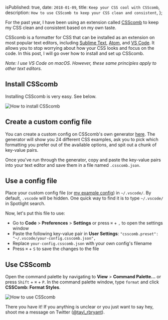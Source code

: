 
  isPublished: true,
  date: `2018-01-09`,
  title: `Keep your CSS cool with CSScomb`,
  description: `How to use CSScomb to keep your CSS clean and consistent`,
};


For the past year, I have been using an extension called [CSScomb](http://csscomb.com/) to keep my CSS clean and consistent based on my own taste.

CSScomb is a formatter for CSS that can be installed as an extension on most popular text editors, including [Sublime Text](https://www.sublimetext.com/), [Atom](https://atom.io/), and [VS Code](https://code.visualstudio.com/). It allows you to stop worrying about how your CSS looks and focus on the code. In this post, I will go over how to install and set up CSScomb.

_Note: I use VS Code on macOS. However, these same principles apply to other text editors._

## Install CSScomb

Installing CSScomb is very easy. See below.

<img src={installGif} alt="How to install CSScomb" />

## Create a custom config file

You can create a custom config on CSScomb's own generator [here](http://csscomb.com/config). The generator will show you 24 different CSS examples, ask you to pick which formatting you prefer out of the available options, and spit out a chunk of key-value pairs.

Once you've run through the generator, copy and paste the key-value pairs into your text editor and save them in a file named `.csscomb.json`.

## Use a config file

Place your custom config file (or [my example config](https://gist.github.com/taylorbryant/1041b80df41a942835942d8351eabb3d)) in `~/.vscode/`. By default, `.vscode` will be hidden. One quick way to find it is to type `~/.vscode/` in Spotlight search.

Now, let's put this file to use:

- Go to **Code** > **Preferences** > **Settings** or press `⌘` + `,` to open the settings window
- Paste the following key-value pair in **User Settings**: `"csscomb.preset": "~/.vscode/your-config.csscomb.json",`
- Replace `your-config.csscomb.json` with your own config's filename
- Press `⌘` + `S` to save the changes to the file

## Use CSScomb

Open the command palette by navigating to **View** > **Command Palette...** or press `Shift` + `⌘` + `P`. In the command palette window, type `format` and click **CSSComb: Format Styles**.

<img src={exampleGif} alt="How to use CSScomb" />

There you have it! If you anything is unclear or you just want to say hey, shoot me a message on Twitter ([@tayl_rbryant](https://twitter.com/tayl_rbryant)).

